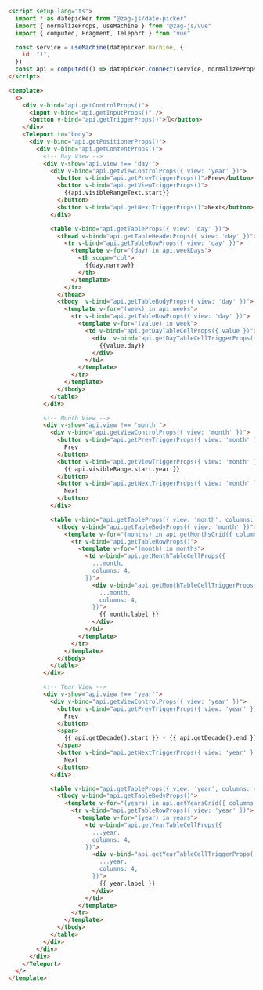 ```html
<script setup lang="ts">
  import * as datepicker from "@zag-js/date-picker"
  import { normalizeProps, useMachine } from "@zag-js/vue"
  import { computed, Fragment, Teleport } from "vue"

  const service = useMachine(datepicker.machine, {
    id: "1",
  })
  const api = computed(() => datepicker.connect(service, normalizeProps))
</script>

<template>
  <>
    <div v-bind="api.getControlProps()">
      <input v-bind="api.getInputProps()" />
      <button v-bind="api.getTriggerProps()">🗓</button>
    </div>
    <Teleport to="body">
      <div v-bind="api.getPositionerProps()">
        <div v-bind="api.getContentProps()">
          <!-- Day View -->
          <div v-show="api.view !== 'day'">
            <div v-bind="api.getViewControlProps({ view: 'year' })">
              <button v-bind="api.getPrevTriggerProps()">Prev</button>
              <button v-bind="api.getViewTriggerProps()">
                {{api.visibleRangeText.start}}
              </button>
              <button v-bind="api.getNextTriggerProps()">Next</button>
            </div>

            <table v-bind="api.getTableProps({ view: 'day' })">
              <thead v-bind="api.getTableHeaderProps({ view: 'day' })">
                <tr v-bind="api.getTableRowProps({ view: 'day' })">
                  <template v-for="(day) in api.weekDays">
                    <th scope="col">
                      {{day.narrow}}
                    </th>
                  </template>
                </tr>
              </thead>
              <tbody  v-bind="api.getTableBodyProps({ view: 'day' })">
                <template v-for="(week) in api.weeks">
                  <tr v-bind="api.getTableRowProps({ view: 'day' })">
                    <template v-for="(value) in week">
                      <td v-bind="api.getDayTableCellProps({ value })">
                        <div  v-bind="api.getDayTableCellTriggerProps({ value })">
                          {{value.day}}
                        </div>
                      </td>
                    </template>
                  </tr>
                </template>
              </tbody>
            </table>
          </div>

          <!-- Month View -->
          <div v-show="api.view !== 'month'">
            <div v-bind="api.getViewControlProps({ view: 'month' })">
              <button v-bind="api.getPrevTriggerProps({ view: 'month' })">
                Prev
              </button>
              <button v-bind="api.getViewTriggerProps({ view: 'month' })">
                {{ api.visibleRange.start.year }}
              </button>
              <button v-bind="api.getNextTriggerProps({ view: 'month' })">
                Next
              </button>
            </div>

            <table v-bind="api.getTableProps({ view: 'month', columns: 4 })">
              <tbody v-bind="api.getTableBodyProps({ view: 'month' })">
                <template v-for="(months) in api.getMonthsGrid({ columns: 4, format: 'short' })">
                  <tr v-bind="api.getTableRowProps()">
                    <template v-for="(month) in months">
                      <td v-bind="api.getMonthTableCellProps({
                        ...month,
                        columns: 4,
                      })">
                        <div v-bind="api.getMonthTableCellTriggerProps({
                          ...month,
                          columns: 4,
                        })">
                          {{ month.label }}
                        </div>
                      </td>
                    </template>
                  </tr>
                </template>
              </tbody>
            </table>
          </div>

          <!-- Year View -->
          <div v-show="api.view !== 'year'">
            <div v-bind="api.getViewControlProps({ view: 'year' })">
              <button v-bind="api.getPrevTriggerProps({ view: 'year' })">
                Prev
              </button>
              <span>
                {{ api.getDecade().start }} - {{ api.getDecade().end }}
              </span>
              <button v-bind="api.getNextTriggerProps({ view: 'year' })">
                Next
              </button>
            </div>

            <table v-bind="api.getTableProps({ view: 'year', columns: 4 })">
              <tbody v-bind="api.getTableBodyProps()">
                <template v-for="(years) in api.getYearsGrid({ columns: 4 })">
                  <tr v-bind="api.getTableRowProps({ view: 'year' })">
                    <template v-for="(year) in years">
                      <td v-bind="api.getYearTableCellProps({
                        ...year,
                        columns: 4,
                      })">
                        <div v-bind="api.getYearTableCellTriggerProps({
                          ...year,
                          columns: 4,
                        })">
                          {{ year.label }}
                        </div>
                      </td>
                    </template>
                  </tr>
                </template>
              </tbody>
            </table>
          </div>
        </div>
      </div>
    </Teleport>
  </>
</template>
```
